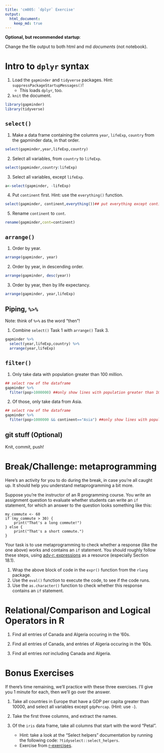 ```yaml
---
title: 'cm005: `dplyr` Exercise'
output:
  html_document:
    keep_md: true
---
```


**Optional, but recommended startup**:

Change the file output to both html and md _documents_ (not notebook).

# Intro to `dplyr` syntax

1. Load the `gapminder` and `tidyverse` packages. Hint: `suppressPackageStartupMessages()`!
    - This loads `dplyr`, too.
2. `knit` the document. 

```r
library(gapminder)
library(tidyverse)
```

## `select()`

1. Make a data frame containing the columns `year`, `lifeExp`, `country` from the gapminder data, in that order.

```r
select(gapminder,year,lifeExp,country)
```

2. Select all variables, from `country` to `lifeExp`. 
```r
select(gapminder,country:lifeExp)
```
3. Select all variables, except `lifeExp`.
```r
a<-select(gapminder, -lifeExp)
```

4. Put `continent` first. Hint: use the `everything()` function.
```r
select(gapminder, continent,everything())## put everything except continent at the back
```
5. Rename `continent` to `cont`.
```r
rename(gapminder,cont=continent)
```

## `arrange()`

1. Order by year.
```r
arrange(gapminder, year)
```


2. Order by year, in descending order.
```r
arrange(gapminder, desc(year))
```


3. Order by year, then by life expectancy.
```r
arrange(gapminder, year,lifeExp)
```

## Piping, `%>%`

Note: think of `%>%` as the word "then"!

1. Combine `select()` Task 1 with `arrange()` Task 3.
```r
gapminder %>%
  select(year,lifeExp,country) %>%
  arrange(year,lifeExp)
```


## `filter()`

1. Only take data with population greater than 100 million.

```r
## select row of the dataframe
gapminder %>%
  filter(pop>1000000) ##only show lines with population greater than 100million
```




2. Of those, only take data from Asia.
```r
## select row of the dataframe
gapminder %>%
  filter(pop>1000000 && continent=="Asia") ##only show lines with population greater than 100million
```

## git stuff (Optional)

Knit, commit, push!

# Break/Challenge: metaprogramming

Here's an activity for you to do during the break, in case you're all caught up. It should help you understand metaprogramming a bit more.

Suppose you're the instructor of an R programming course. You write an assignment question to evaluate whether students can write an `if` statement, for which an answer to the question looks something like this:

```
my_commute <- 60
if (my_commute > 30) {
    print("That's a long commute!")
} else {
    print("That's a short commute.")
}
```

Your task is to use metaprogramming to check whether a response (like the one above) works and contains an `if` statement. You should roughly follow these steps, using [adv-r: expressions](https://adv-r.hadley.nz/expressions.html) as a resource (especially Section 18.1).

1. Wrap the above block of code in the `expr()` function from the `rlang` package.
2. Use the `eval()` function to execute the code, to see if the code runs.
3. Use the `as.character()` function to check whether this response contains an `if` statement.

# Relational/Comparison and Logical Operators in R

1. Find all entries of Canada and Algeria occuring in the '60s. 

2. Find all entries of Canada, and entries of Algeria occuring in the '60s. 
3. Find all entries _not_ including Canada and Algeria.

# Bonus Exercises

If there's time remaining, we'll practice with these three exercises. I'll give you 1 minute for each, then we'll go over the answer.

1. Take all countries in Europe that have a GDP per capita greater than 10000, and select all variables except `gdpPercap`. (Hint: use `-`).

2. Take the first three columns, and extract the names.

3. Of the `iris` data frame, take all columns that start with the word "Petal". 
    - Hint: take a look at the "Select helpers" documentation by running the following code: `?tidyselect::select_helpers`.
    - Exercise from [r-exercises](https://www.r-exercises.com/2017/10/19/dplyr-basic-functions-exercises/).
